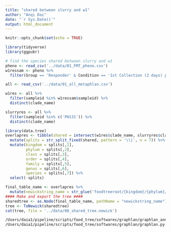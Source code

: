 ```yaml
---
title: "shared between slurry and w1"
author: "Anqi Dai"
date: "`r Sys.Date()`"
output: html_document
---
```


```r
knitr::opts_chunk$set(echo = TRUE)
```

```r
library(tidyverse)
library(ggpubr)
```

```r
# find the species shared between slurry and w1
pheno <- read_csv('../data/01_FMT_pheno.csv')
w1ressam <- pheno %>% 
  filter(Group == 'Responder' & Condition == '1st Collection (2 days) post-CAR T cells')

all <- read_csv('../data/01_all_metaphlan.csv')

w1res <- all %>% 
  filter(sampleid %in% w1ressam$sampleid) %>% 
  distinct(clade_name)

slurryres <- all %>% 
  filter(sampleid %in% c('PH131')) %>% 
  distinct(clade_name)
```


```r
library(data.tree)
overlapres <- tibble(shared = intersect(w1res$clade_name, slurryres$clade_name)) %>% 
  mutate(splits = str_split_fixed(shared, pattern = '\\|', n = 7)) %>% 
  mutate(kingdom = splits[,1],
         phylum = splits[,2],
         class = splits[,3],
         order = splits[,4],
         family = splits[,5],
         genus = splits[,6],
         species = splits[,7]) %>% 
  select(-splits)

final_table_name <- overlapres %>% 
  mutate(newickstring_name = str_glue('foodtreeroot/{kingdom}/{phylum}/{class}/{order}/{family}/{genus}/{species}/{shared}'))
#### Make and export the tree ####
sharedtree <- as.Node(final_table_name, pathName = "newickstring_name")
tree <- ToNewick(sharedtree)
cat(tree, file = '../data/08_shared_tree.newick')

```


```bash
/Users/daia1/pipeline/scripts/food_tree/softwares/graphlan/graphlan_annotate.py  ../data/08_shared_tree.newick ../data/guide_1_new.xml
/Users/daia1/pipeline/scripts/food_tree/softwares/graphlan/graphlan.py ../data/guide_1_new.xml ../data/08_tree_ring.png --dpi 400 --size 3 --pad 0

```

